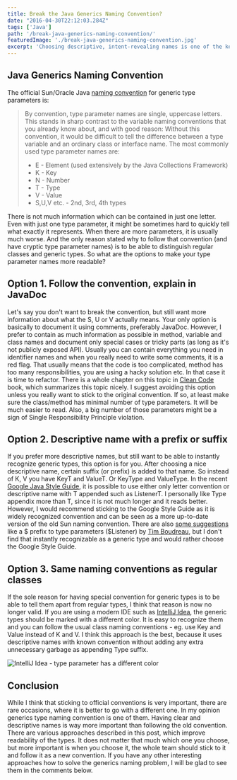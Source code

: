 ```yaml
---
title: Break the Java Generics Naming Convention?
date: "2016-04-30T22:12:03.284Z"
tags: ['Java']
path: '/break-java-generics-naming-convention/'
featuredImage: './break-java-generics-naming-convention.jpg'
excerpt: 'Choosing descriptive, intent-revealing names is one of the key principles of writing clean code, which is easy to read and understand and usually requires little to no comments. According to the official convention, generic type parameter names are supposed to be just one capital letter. Should you break this convention to make your names more descriptive?'
---
```


<PostHeader frontmatter={props.data.mdx.frontmatter} />

## Java Generics Naming Convention

The official Sun/Oracle Java [naming convention](https://docs.oracle.com/javase/tutorial/java/generics/types.html) for generic type parameters is:

> By convention, type parameter names are single, uppercase letters. This stands in sharp contrast to the variable naming conventions that you already know about, and with good reason: Without this convention, it would be difficult to tell the difference between a type variable and an ordinary class or interface name. The most commonly used type parameter names are:
>
> -   E - Element (used extensively by the Java Collections Framework)
> -   K - Key
> -   N - Number
> -   T - Type
> -   V - Value
> -   S,U,V etc. - 2nd, 3rd, 4th types

There is not much information which can be contained in just one letter. Even with just one type parameter, it might be sometimes hard to quickly tell what exactly it represents. When there are more parameters, it is usually much worse. And the only reason stated why to follow that convention (and have cryptic type parameter names) is to be able to distinguish regular classes and generic types. So what are the options to make your type parameter names more readable?

## Option 1. Follow the convention, explain in JavaDoc
Let's say you don't want to break the convention, but still want more information about what the S, U or V actually means. Your only option is basically to document it using comments, preferably JavaDoc. However, I prefer to contain as much information as possible in method, variable and class names and document only special cases or tricky parts (as long as it's not publicly exposed API). Usually you can contain everything you need in identifier names and when you really need to write some comments, it is a red flag. That usually means that the code is too complicated, method has too many responsibilities, you are using a hacky solution etc. In that case it is time to refactor. There is a whole chapter on this topic in [Clean Code](https://books.google.cz/books/about/Clean_Code.html?id=dwSfGQAACAAJ&redir_esc=y) book, which summarizes this topic nicely. I suggest avoiding this option unless you really want to stick to the original convention. If so, at least make sure the class/method has minimal number of type parameters. It will be much easier to read. Also, a big number of those parameters might be a sign of Single Responsibility Principle violation.

## Option 2. Descriptive name with a prefix or suffix
If you prefer more descriptive names, but still want to be able to instantly recognize generic types, this option is for you. After choosing a nice descriptive name, certain suffix (or prefix) is added to that name. So instead of K, V you have KeyT and ValueT. Or KeyType and ValueType. In the recent [Google Java Style Guide](https://google.github.io/styleguide/javaguide.html#s5.2.8-type-variable-names), it is possible to use either only letter convention or descriptive name with T appended such as ListenerT. I personally like Type appendix more than T, since it is not much longer and it reads better. However, I would recommend sticking to the Google Style Guide as it is widely recognized convention and can be seen as a more up-to-date version of the old Sun naming convention. There are also [some suggestions](https://dzone.com/articles/naming-conventions) like a $ prefix to type parameters ($Listener) by [Tim Boudreau](https://dzone.com/users/18/tim.html), but I don't find that instantly recognizable as a generic type and would rather choose the Google Style Guide.

## Option 3. Same naming conventions as regular classes
If the sole reason for having special convention for generic types is to be able to tell them apart from regular types, I think that reason is now no longer valid. If you are using a modern IDE such as [IntelliJ Idea](https://www.jetbrains.com/idea/), the generic types should be marked with a different color. It is easy to recognize them and you can follow the usual class naming conventions - eg. use Key and Value instead of K and V. I think this approach is the best, because it uses descriptive names with known convention without adding any extra unnecessary garbage as appending Type suffix.

![IntelliJ Idea - type parameter has a different color](idea-type-color.png)

## Conclusion
While I think that sticking to official conventions is very important, there are rare occasions, where it is better to go with a different one. In my opinion generics type naming convention is one of them. Having clear and descriptive names is way more important than following the old convention. There are various approaches described in this post, which improve readability of the types. It does not matter that much which one you choose, but more important is when you choose it, the whole team should stick to it and follow it as a new convention. If you have any other interesting approaches how to solve the generics naming problem, I will be glad to see them in the comments below.
